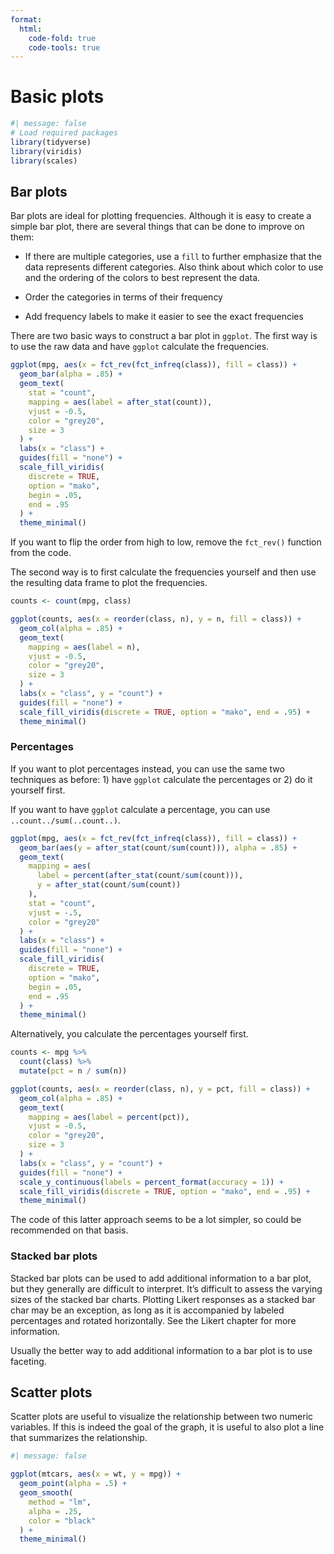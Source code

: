 ```yaml
---
format:
  html:
    code-fold: true
    code-tools: true
---
```


# Basic plots

```r
#| message: false
# Load required packages
library(tidyverse)
library(viridis)
library(scales)
```

## Bar plots

Bar plots are ideal for plotting frequencies. Although it is easy to create a simple bar plot, there are several things that can be done to improve on them:

-   If there are multiple categories, use a `fill` to further emphasize that the data represents different categories. Also think about which color to use and the ordering of the colors to best represent the data.

-   Order the categories in terms of their frequency

-   Add frequency labels to make it easier to see the exact frequencies

There are two basic ways to construct a bar plot in `ggplot`. The first way is to use the raw data and have `ggplot` calculate the frequencies.

```r
ggplot(mpg, aes(x = fct_rev(fct_infreq(class)), fill = class)) +
  geom_bar(alpha = .85) +
  geom_text(
    stat = "count",
    mapping = aes(label = after_stat(count)),
    vjust = -0.5,
    color = "grey20",
    size = 3
  ) +
  labs(x = "class") +
  guides(fill = "none") +
  scale_fill_viridis(
    discrete = TRUE,
    option = "mako", 
    begin = .05, 
    end = .95
  ) +
  theme_minimal()
```

If you want to flip the order from high to low, remove the `fct_rev()` function from the code.

The second way is to first calculate the frequencies yourself and then use the resulting data frame to plot the frequencies.

```r
counts <- count(mpg, class)

ggplot(counts, aes(x = reorder(class, n), y = n, fill = class)) +
  geom_col(alpha = .85) +
  geom_text(
    mapping = aes(label = n),
    vjust = -0.5,
    color = "grey20",
    size = 3
  ) +
  labs(x = "class", y = "count") +
  guides(fill = "none") +
  scale_fill_viridis(discrete = TRUE, option = "mako", end = .95) +
  theme_minimal()
```

### Percentages

If you want to plot percentages instead, you can use the same two techniques as before: 1) have `ggplot` calculate the percentages or 2) do it yourself first.

If you want to have `ggplot` calculate a percentage, you can use `..count../sum(..count..)`.

```r
ggplot(mpg, aes(x = fct_rev(fct_infreq(class)), fill = class)) +
  geom_bar(aes(y = after_stat(count/sum(count))), alpha = .85) +
  geom_text(
    mapping = aes(
      label = percent(after_stat(count/sum(count))),
      y = after_stat(count/sum(count))
    ), 
    stat = "count", 
    vjust = -.5,
    color = "grey20"
  ) +
  labs(x = "class") +
  guides(fill = "none") +
  scale_fill_viridis(
    discrete = TRUE, 
    option = "mako", 
    begin = .05, 
    end = .95
  ) +
  theme_minimal()
```

Alternatively, you calculate the percentages yourself first.

```r
counts <- mpg %>%
  count(class) %>%
  mutate(pct = n / sum(n))

ggplot(counts, aes(x = reorder(class, n), y = pct, fill = class)) +
  geom_col(alpha = .85) +
  geom_text(
    mapping = aes(label = percent(pct)),
    vjust = -0.5,
    color = "grey20",
    size = 3
  ) +
  labs(x = "class", y = "count") +
  guides(fill = "none") +
  scale_y_continuous(labels = percent_format(accuracy = 1)) +
  scale_fill_viridis(discrete = TRUE, option = "mako", end = .95) +
  theme_minimal()
```

The code of this latter approach seems to be a lot simpler, so could be recommended on that basis.

### Stacked bar plots

Stacked bar plots can be used to add additional information to a bar plot, but they generally are difficult to interpret. It's difficult to assess the varying sizes of the stacked bar charts. Plotting Likert responses as a stacked bar char may be an exception, as long as it is accompanied by labeled percentages and rotated horizontally. See the Likert chapter for more information.

Usually the better way to add additional information to a bar plot is to use faceting.

## Scatter plots

Scatter plots are useful to visualize the relationship between two numeric variables. If this is indeed the goal of the graph, it is useful to also plot a line that summarizes the relationship.

```r
#| message: false

ggplot(mtcars, aes(x = wt, y = mpg)) +
  geom_point(alpha = .5) +
  geom_smooth(
    method = "lm",
    alpha = .25,
    color = "black"
  ) +
  theme_minimal()
```
